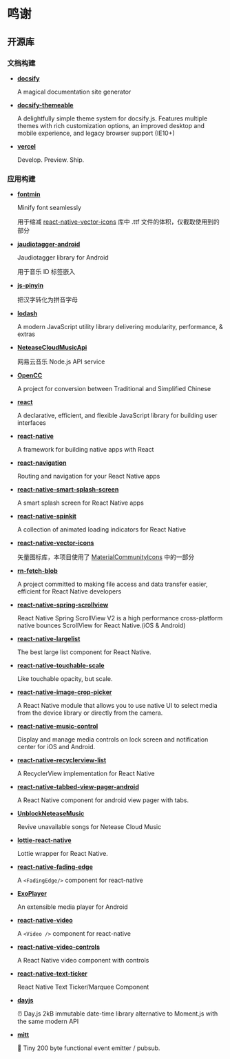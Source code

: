 # 鸣谢

## 开源库

### 文档构建

- [**docsify**](https://github.com/docsifyjs/docsify)
  
  A magical documentation site generator

- [**docsify-themeable**](https://github.com/jhildenbiddle/docsify-themeable)

  A delightfully simple theme system for docsify.js. Features multiple themes with rich customization options, an improved desktop and mobile experience, and legacy browser support (IE10+)

- [**vercel**](https://vercel.com)

  Develop. Preview. Ship.

### 应用构建

- [**fontmin**](https://github.com/ecomfe/fontmin)

  Minify font seamlessly

  用于缩减 [react-native-vector-icons](https://github.com/oblador/react-native-vector-icons) 库中 .ttf 文件的体积，仅截取使用到的部分

- [**jaudiotagger-android**](https://github.com/hexise/jaudiotagger-android)

  Jaudiotagger library for Android

  用于音乐 ID 标签嵌入

- [**js-pinyin**](https://github.com/waterchestnut/pinyin)

  把汉字转化为拼音字母

- [**lodash**](https://github.com/lodash/lodash)

  A modern JavaScript utility library delivering modularity, performance, & extras

- [**NeteaseCloudMusicApi**](https://github.com/Binaryify/NeteaseCloudMusicApi)

  网易云音乐 Node.js API service

- [**OpenCC**](https://github.com/BYVoid/OpenCC)

  A project for conversion between Traditional and Simplified Chinese

- [**react**](https://github.com/facebook/react)

  A declarative, efficient, and flexible JavaScript library for building user interfaces

- [**react-native**](https://github.com/facebook/react-native)

  A framework for building native apps with React

- [**react-navigation**](https://github.com/react-navigation/react-navigation)

  Routing and navigation for your React Native apps

- [**react-native-smart-splash-screen**](https://github.com/react-native-component/react-native-smart-splash-screen/)

  A smart splash screen for React Native apps

- [**react-native-spinkit**](https://github.com/maxs15/react-native-spinkit)

  A collection of animated loading indicators for React Native

- [**react-native-vector-icons**](https://github.com/oblador/react-native-vector-icons)

  矢量图标库，本项目使用了 [MaterialCommunityIcons](https://materialdesignicons.com/) 中的一部分

- [**rn-fetch-blob**](https://github.com/joltup/rn-fetch-blob)

  A project committed to making file access and data transfer easier, efficient for React Native developers

- [**react-native-spring-scrollview**](https://github.com/bolan9999/react-native-spring-scrollview)

  React Native Spring ScrollView V2 is a high performance cross-platform native bounces ScrollView for React Native.(iOS & Android)

- [**react-native-largelist**](https://github.com/bolan9999/react-native-largelist)

  The best large list component for React Native.

- [**react-native-touchable-scale**](https://github.com/kohver/react-native-touchable-scale)

  Like touchable opacity, but scale.

- [**react-native-image-crop-picker**](https://github.com/ivpusic/react-native-image-crop-picker)

  A React Native module that allows you to use native UI to select media from the device library or directly from the camera.

- [**react-native-music-control**](https://github.com/tanguyantoine/react-native-music-control)

  Display and manage media controls on lock screen and notification center for iOS and Android.

- [**react-native-recyclerview-list**](https://github.com/godness84/react-native-recyclerview-list)

  A RecyclerView implementation for React Native

- [**react-native-tabbed-view-pager-android**](https://github.com/madhu314/react-native-tabbed-view-pager-android)

  A React Native component for android view pager with tabs.

- [**UnblockNeteaseMusic**](https://github.com/nondanee/UnblockNeteaseMusic)

  Revive unavailable songs for Netease Cloud Music

- [**lottie-react-native**](https://github.com/react-native-community/lottie-react-native)

  Lottie wrapper for React Native.

- [**react-native-fading-edge**](https://github.com/KusStar/react-native-fading-edge)

  A `<FadingEdge/>` component for react-native

- [**ExoPlayer**](https://github.com/google/ExoPlayer)

  An extensible media player for Android

- [**react-native-video**](https://github.com/react-native-video/react-native-video)

  A `<Video />` component for react-native

- [**react-native-video-controls**](https://github.com/itsnubix/react-native-video-controls)

  A React Native video component with controls

- [**react-native-text-ticker**](https://github.com/deanhet/react-native-text-ticker)

  React Native Text Ticker/Marquee Component

- [**dayjs**](https://github.com/iamkun/dayjs)

  ⏰ Day.js 2kB immutable date-time library alternative to Moment.js with the same modern API

- [**mitt**](https://github.com/developit/mitt)

  🥊 Tiny 200 byte functional event emitter / pubsub.
